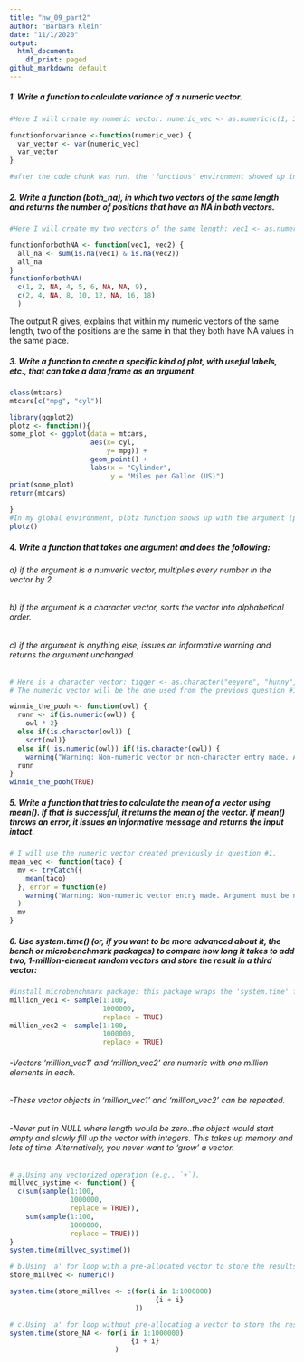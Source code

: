 ```yaml
---
title: "hw_09_part2"
author: "Barbara Klein"
date: "11/1/2020"
output:
  html_document:
    df_print: paged
github_markdown: default
---
```


##### 1. Write a function to calculate variance of a numeric vector.
```r
#Here I will create my numeric vector: numeric_vec <- as.numeric(c(1, 3, 45, 23, 44, 22, 23, 12, 43, 32, 14))

functionforvariance <-function(numeric_vec) {
  var_vector <- var(numeric_vec)
  var_vector
}

#after the code chunk was run, the 'functions' environment showed up in my global environment, and the variance to my numeric vectors appeared as a result of the function.
```

##### 2. Write a function (both_na), in which two vectors of the same length and returns the number of positions that have an NA in both vectors.

```r
#Here I will create my two vectors of the same length: vec1 <- as.numeric(c(1, 2, NA, 4, 5, 6, NA, NA, 9)) . . .  vec2 <- as.numeric(c(2, 4, NA, 8, 10, 12, NA, 16, 18))

functionforbothNA <- function(vec1, vec2) {
  all_na <- sum(is.na(vec1) & is.na(vec2))
  all_na
}
functionforbothNA(
  c(1, 2, NA, 4, 5, 6, NA, NA, 9),
  c(2, 4, NA, 8, 10, 12, NA, 16, 18)
  )
```
The output R gives, explains that within my numeric vectors of the same length, two of the positions are the same in that they both have NA values in the same place. 

##### 3. Write a function to create a specific kind of plot, with useful labels, etc., that can take a data frame as an argument. 
```r
class(mtcars)
mtcars[c("mpg", "cyl")]
```


```r
library(ggplot2)
plotz <- function(){
some_plot <- ggplot(data = mtcars, 
                    aes(x= cyl, 
                        y= mpg)) +
                    geom_point() + 
                    labs(x = "Cylinder", 
                         y = "Miles per Gallon (US)")
print(some_plot)
return(mtcars)
  
}
#In my global environment, plotz function shows up with the argument (poohbear).
plotz()
```

##### 4. Write a function that takes one argument and does the following:
###### a) if the argument is a numveric vector, multiplies every number in the vector by 2. 
###### b) if the argument is a character vector, sorts the vector into alphabetical order.
###### c) if the argument is anything else, issues an informative warning and returns the argument unchanged.

```r
# Here is a character vector: tigger <- as.character("eeyore", "hunny", "roo", "piglet")
# The numeric vector will be the one used from the previous question #1 (above)

winnie_the_pooh <- function(owl) {
  runn <- if(is.numeric(owl)) {
    owl * 2}
  else if(is.character(owl)) {
    sort(owl)}
  else if(!is.numeric(owl)) if(!is.character(owl)) {
    warning("Warning: Non-numeric vector or non-character entry made. Argument must be numeric or character vector")}
  runn
}
winnie_the_pooh(TRUE)
```

##### 5. Write a function that tries to calculate the mean of a vector using mean(). If that is successful, it returns the mean of the vector. If mean() throws an error, it issues an informative message and returns the input intact. 

```r
# I will use the numeric vector created previously in question #1. 
mean_vec <- function(taco) {
  mv <- tryCatch({
    mean(taco)
  }, error = function(e)
    warning("Warning: Non-numeric vector entry made. Argument must be numeric")
  )
  mv
}
```

##### 6. Use system.time() (or, if you want to be more advanced about it, the bench or microbenchmark packages) to compare how long it takes to add two, 1-million-element random vectors and store the result in a third vector: 

```r
#install microbenchmark package: this package wraps the 'system.time' function and makes it straight forward as it compares more than one function. 
million_vec1 <- sample(1:100, 
                       1000000, 
                       replace = TRUE) 
million_vec2 <- sample(1:100, 
                       1000000, 
                       replace = TRUE)
```

###### -Vectors 'million_vec1' and 'million_vec2' are numeric with one million elements in each. 
###### -These vector objects in 'million_vec1' and 'million_vec2' can be repeated.
###### -Never put in NULL where length would be zero..the object would start empty and slowly fill up the vector with integers. This takes up memory and lots of time. Alternatively, you never want to 'grow' a vector. 

```r
# a.Using any vectorized operation (e.g., `+`).
millvec_systime <- function() {
  c(sum(sample(1:100,
               1000000,
               replace = TRUE)),
    sum(sample(1:100,
               1000000, 
               replace = TRUE)))
}
system.time(millvec_systime())
```

```r
# b.Using 'a' for loop with a pre-allocated vector to store the results.
store_millvec <- numeric()

system.time(store_millvec <- c(for(i in 1:1000000) 
                                    {i + i}
                               ))
```
```r
# c.Using 'a' for loop without pre-allocating a vector to store the results.
system.time(store_NA <- for(i in 1:1000000) 
                              {i + i}
                          )
```


